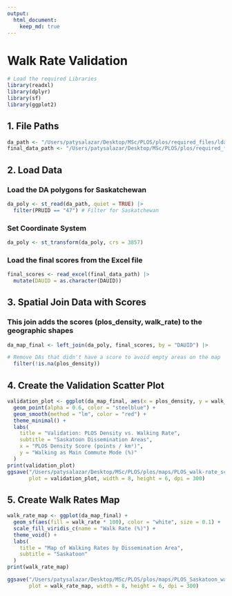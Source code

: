 ```yaml
---
output:
  html_document:
    keep_md: true
---
```


# Walk Rate Validation

```r
# Load the required Libraries 
library(readxl)
library(dplyr)
library(sf)
library(ggplot2)
```

## 1. File Paths 

```r
da_path <- "/Users/patysalazar/Desktop/MSc/PLOS/plos/required_files/lda_000b21a_e/lda_000b21a_e.shp"
final_data_path <- "/Users/patysalazar/Desktop/MSc/PLOS/plos/required_files/FINAL.xlsx"
```

## 2. Load Data 
### Load the DA polygons for Saskatchewan

```r
da_poly <- st_read(da_path, quiet = TRUE) |>
  filter(PRUID == "47") # Filter for Saskatchewan
```

### Set Coordinate System

```r
da_poly <- st_transform(da_poly, crs = 3857)
```

### Load the final scores from the Excel file

```r
final_scores <- read_excel(final_data_path) |>
  mutate(DAUID = as.character(DAUID))
```

## 3. Spatial Join Data with Scores 
### This join adds the scores (plos_density, walk_rate) to the geographic shapes

```r
da_map_final <- left_join(da_poly, final_scores, by = "DAUID") |>

# Remove DAs that didn't have a score to avoid empty areas on the map
  filter(!is.na(plos_density))
```
  
## 4. Create the Validation Scatter Plot 

```r
validation_plot <- ggplot(da_map_final, aes(x = plos_density, y = walk_rate * 100)) +
  geom_point(alpha = 0.6, color = "steelblue") +
  geom_smooth(method = "lm", color = "red") + 
  theme_minimal() +
  labs(
    title = "Validation: PLOS Density vs. Walking Rate",
    subtitle = "Saskatoon Dissemination Areas",
    x = "PLOS Density Score (points / km²)",
    y = "Walking as Main Commute Mode (%)"
  )
print(validation_plot)
ggsave("/Users/patysalazar/Desktop/MSc/PLOS/plos/maps/PLOS_walk-rate_scatterplot.png",
       plot = validation_plot, width = 8, height = 6, dpi = 300)
```

## 5. Create Walk Rates Map

```r
walk_rate_map <- ggplot(da_map_final) +
  geom_sf(aes(fill = walk_rate * 100), color = "white", size = 0.1) +
  scale_fill_viridis_c(name = "Walk Rate (%)") +
  theme_void() +
  labs(
    title = "Map of Walking Rates by Dissemination Area",
    subtitle = "Saskatoon"
  )
print(walk_rate_map)

ggsave("/Users/patysalazar/Desktop/MSc/PLOS/plos/maps/PLOS_Saskatoon_walk-rate.png",
       plot = walk_rate_map, width = 8, height = 6, dpi = 300)
```

